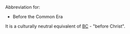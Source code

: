 Abbreviation for:
*Before the Common Era

It is a culturally neutral equivalent of [[BC]] - "before Christ".
